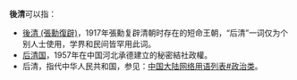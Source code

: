 '''後清'''可以指：

*[[張勳復辟|後清 (張勳復辟)]]，1917年張勳复辟清朝时存在的短命王朝，“后清”一词仅为个别人士使用，学界和民间皆罕用此词。
*[[后清国|后清国]]，1957年在中国河北承德建立的秘密結社政權。
*后清，指代中华人民共和国，参见：[[中国大陆网络用语列表#政治类|中国大陆网络用语列表#政治类]]。

{{Disambig|Cat=二字中國相關消歧義}}